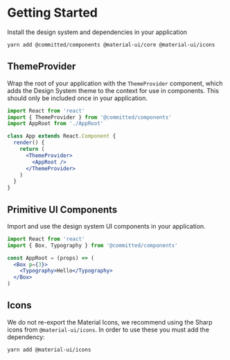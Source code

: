 
<Meta title="Design System/Getting Started" />

# Getting Started

Install the design system and dependencies in your application

```bash
yarn add @committed/components @material-ui/core @material-ui/icons
```

## ThemeProvider

Wrap the root of your application with the `ThemeProvider` component,
which adds the Design System theme to the context for use in components.
This should only be included once in your application.

```jsx
import React from 'react'
import { ThemeProvider } from '@committed/components'
import AppRoot from './AppRoot'

class App extends React.Component {
  render() {
    return (
      <ThemeProvider>
        <AppRoot />
      </ThemeProvider>
    )
  }
}
```

## Primitive UI Components

Import and use the design system UI components in your application.

```jsx
import React from 'react'
import { Box, Typography } from '@committed/components'

const AppRoot = (props) => (
  <Box p={3}>
    <Typography>Hello</Typography>
  </Box>
)
```

## Icons

We do not re-export the Material Icons, we recommend using the Sharp icons from `@material-ui/icons`.
In order to use these you must add the dependency:

```bash
yarn add @material-ui/icons
```
